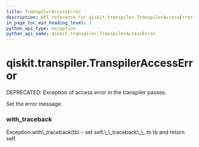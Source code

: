 ```yaml
---
title: TranspilerAccessError
description: API reference for qiskit.transpiler.TranspilerAccessError
in_page_toc_min_heading_level: 1
python_api_type: exception
python_api_name: qiskit.transpiler.TranspilerAccessError
---
```


<span id="qiskit-transpiler-transpileraccesserror" />

# qiskit.transpiler.TranspilerAccessError

<Class id="qiskit.transpiler.TranspilerAccessError" isDedicatedPage={true} github="https://github.com/qiskit/qiskit/tree/stable/0.16/qiskit/transpiler/exceptions.py" signature="TranspilerAccessError(*message)">
  DEPRECATED: Exception of access error in the transpiler passes.

  Set the error message.

  ### with\_traceback

  <Function id="qiskit.transpiler.TranspilerAccessError.with_traceback" signature="with_traceback()">
    Exception.with\_traceback(tb) – set self.\_\_traceback\_\_ to tb and return self.
  </Function>
</Class>


